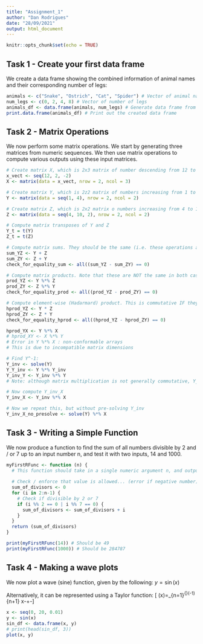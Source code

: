```yaml
---
title: "Assignment_1"
author: "Dan Rodrigues"
date: "28/09/2021"
output: html_document
---
```


```r
knitr::opts_chunk$set(echo = TRUE)
```

## Task 1 - Create your first data frame
We create a data frame showing the combined information of animal names and their corresponding number of legs:
```r
animals <- c("Snake", "Ostrich", "Cat", "Spider") # Vector of animal names
num_legs <- c(0, 2, 4, 8) # Vector of number of legs
animals_df <- data.frame(animals, num_legs) # Generate data frame from two vectors of data
print.data.frame(animals_df) # Print out the created data frame
```

## Task 2 - Matrix Operations
We now perform some matrix operations. We start by generating three matrices from numeric sequences. We then use matrix operations to compute various outputs using these input matrices.
```r
# Create matrix X, which is 2x3 matrix of number descending from 12 to 2 in steps of -2
x_vect <- seq(12, 2, -2)
X <- matrix(data = x_vect, nrow = 2, ncol = 3)

# Create matrix Y, which is 2z2 matrix of numbers increasing from 1 to 4
Y <- matrix(data = seq(1, 4), nrow = 2, ncol = 2)

# Create matrix Z, which is 2x2 matrix o numbers increasing from 4 to 10 in steps of 2
Z <- matrix(data = seq(4, 10, 2), nrow = 2, ncol = 2)

# Compute matrix transposes of Y and Z
Y_t = t(Y)
Z_t = t(Z)

# Compute matrix sums. They should be the same (i.e. these operations are commutative)
sum_YZ <- Y + Z
sum_ZY <- Z + Y
check_for_equality_sum <- all((sum_YZ - sum_ZY) == 0)

# Compute matrix products. Note that these are NOT the same in both cases, as matrix multiplication is NON-COMMUTATIVE
prod_YZ <- Y %*% Z
prod_ZY <- Z %*% Y
check_for_equality_prod <- all((prod_YZ - prod_ZY) == 0)

# Compute element-wise (Hadarmard) product. This is commutative IF they have the same dimensions. Otherwise, not true, as can perform element-wise multiplication with all elements of the smaller matrix, but not so for the larger matrix
hprod_YZ <- Y * Z
hprod_ZY <- Z * Y
check_for_equality_hprod <- all((hprod_YZ - hprod_ZY) == 0)

hprod_YX <- Y %*% X
# hprod_XY <- X %*% Y
# Error in Y %*% X : non-conformable arrays
# This is due to incompatible matrix dimensions

# Find Y^-1:
Y_inv <- solve(Y)
Y_Y_inv <- Y %*% Y_inv
Y_inv_Y <- Y_inv %*% Y
# Note: although matrix multiplication is not generally commutative, Y_Y_inv and Y_inv_Y give equal results. This is because a matrix multiplied by its inverse will give the identity matrix, and vice versa, thereby resulting in the same output.

# Now compute Y_inv_X
Y_inv_X <- Y_inv %*% X

# Now we repeat this, but without pre-solving Y_inv
Y_inv_X_no_presolve <- solve(Y) %*% X
```

## Task 3 - Writing a Simple Function
We now produce a function to find the sum of all numbers divisible by 2 and / or 7 up to an input number n, and test it with two inputs, 14 and 1000.
```r
myFirstRFunc <- function (n) {
  # This function should take in a single numeric argument n, and output the sum of all those numbers strictly below n which are divisible by either 2, or 7, or both
  
  # Check / enforce that value is allowed... (error if negative number)
  sum_of_divisors <- 0
  for (i in 2:n-1) {
    # Check if divisible by 2 or 7
    if (i %% 2 == 0 | i %% 7 == 0) {
      sum_of_divisors <- sum_of_divisors + i
    }
  }
  return (sum_of_divisors)
}

print(myFirstRFunc(14)) # Should be 49
print(myFirstRFunc(1000)) # Should be 284787
```

## Task 4 - Making a wave plots
We now plot a wave (sine) function, given by the following:
$y=\sin(x)$

Alternatively, it can be represented using a Taylor function:
\[ \sin(x)=\sum_{n=1}^{\infty}(-1)^{n+1}\cdot \frac{c^{2n-1}}{(2n-1)!} \approx x-\frac{x^3}{3!}+\frac{x^5}{5!}-\frac{x^7}{7!}\ldots \]

```r
x <- seq(0, 20, 0.01)
y <- sin(x)
sin_df <- data.frame(x, y)
# print(head(sin_df, 3))
plot(x, y)
```